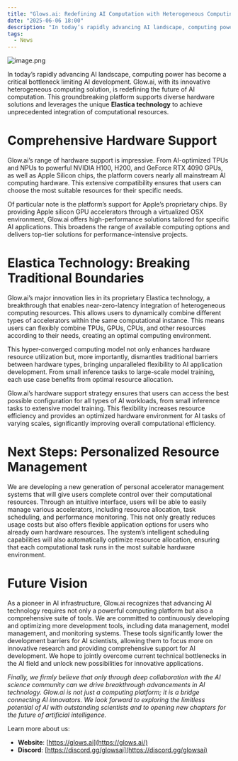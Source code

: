 ```yaml
---
title: "Glows.ai: Redefining AI Computation with Heterogeneous Computing"
date: "2025-06-06 18:00"
description: "In today’s rapidly advancing AI landscape, computing power has become a critical bottleneck limiting AI development."
tags:
  - News
---
```


![image.png](./img/1_0I7MEEogKOdI52-GOe0bnQ.webp)

In today’s rapidly advancing AI landscape, computing power has become a critical bottleneck limiting AI development. Glow.ai, with its innovative heterogeneous computing solution, is redefining the future of AI computation. This groundbreaking platform supports diverse hardware solutions and leverages the unique **Elastica technology** to achieve unprecedented integration of computational resources.

# **Comprehensive Hardware Support**

Glow.ai’s range of hardware support is impressive. From AI-optimized TPUs and NPUs to powerful NVIDIA H100, H200, and GeForce RTX 4090 GPUs, as well as Apple Silicon chips, the platform covers nearly all mainstream AI computing hardware. This extensive compatibility ensures that users can choose the most suitable resources for their specific needs.

Of particular note is the platform’s support for Apple’s proprietary chips. By providing Apple silicon GPU accelerators through a virtualized OSX environment, Glow.ai offers high-performance solutions tailored for specific AI applications. This broadens the range of available computing options and delivers top-tier solutions for performance-intensive projects.

# **Elastica Technology: Breaking Traditional Boundaries**

Glow.ai’s major innovation lies in its proprietary Elastica technology, a breakthrough that enables near-zero-latency integration of heterogeneous computing resources. This allows users to dynamically combine different types of accelerators within the same computational instance. This means users can flexibly combine TPUs, GPUs, CPUs, and other resources according to their needs, creating an optimal computing environment.

This hyper-converged computing model not only enhances hardware resource utilization but, more importantly, dismantles traditional barriers between hardware types, bringing unparalleled flexibility to AI application development. From small inference tasks to large-scale model training, each use case benefits from optimal resource allocation.

Glow.ai’s hardware support strategy ensures that users can access the best possible configuration for all types of AI workloads, from small inference tasks to extensive model training. This flexibility increases resource efficiency and provides an optimized hardware environment for AI tasks of varying scales, significantly improving overall computational efficiency.

# **Next Steps: Personalized Resource Management**

We are developing a new generation of personal accelerator management systems that will give users complete control over their computational resources. Through an intuitive interface, users will be able to easily manage various accelerators, including resource allocation, task scheduling, and performance monitoring. This not only greatly reduces usage costs but also offers flexible application options for users who already own hardware resources. The system’s intelligent scheduling capabilities will also automatically optimize resource allocation, ensuring that each computational task runs in the most suitable hardware environment.

# **Future Vision**

As a pioneer in AI infrastructure, Glow.ai recognizes that advancing AI technology requires not only a powerful computing platform but also a comprehensive suite of tools. We are committed to continuously developing and optimizing more development tools, including data management, model management, and monitoring systems. These tools significantly lower the development barriers for AI scientists, allowing them to focus more on innovative research and providing comprehensive support for AI development. We hope to jointly overcome current technical bottlenecks in the AI field and unlock new possibilities for innovative applications.

_Finally, we firmly believe that only through deep collaboration with the AI science community can we drive breakthrough advancements in AI technology. Glow.ai is not just a computing platform; it is a bridge connecting AI innovators. We look forward to exploring the limitless potential of AI with outstanding scientists and to opening new chapters for the future of artificial intelligence._

Learn more about us:

- **Website**: [https://glows.ai](https://glows.ai/)
- **Discord**: [https://discord.gg/glowsai](https://discord.gg/glowsai)
